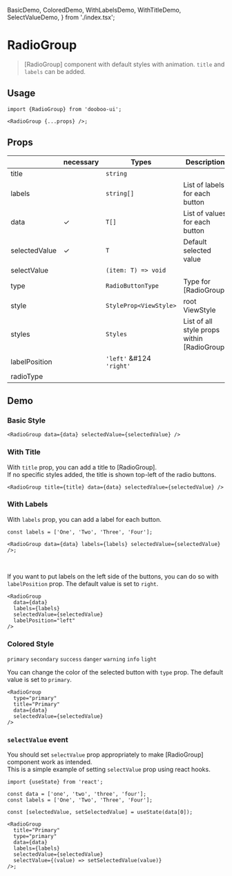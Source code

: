   BasicDemo,
  ColoredDemo,
  WithLabelsDemo,
  WithTitleDemo,
  SelectValueDemo,
} from './index.tsx';

<Meta title="Components/RadioGroup" />

# RadioGroup

> [RadioGroup] component with default styles with animation. `title` and `labels` can be added.

## Usage

```tsx
import {RadioGroup} from 'dooboo-ui';

<RadioGroup {...props} />;
```

## Props

|               | necessary | Types                    | Description                                 | Default   |
| ------------- | --------- | ------------------------ | ------------------------------------------- | --------- |
| title         |           | `string`                 |                                             |           |
| labels        |           | `string[]`               | List of labels for each button              |           |
| data          | ✓         | `T[]`                    | List of values for each button              |           |
| selectedValue | ✓         | `T`                      | Default selected value                      |           |
| selectValue   |           | `(item: T) => void`      |                                             |           |
| type          |           | `RadioButtonType`        | Type for [RadioGroup]                       | `primary` |
| style         |           | `StyleProp<ViewStyle>`   | root ViewStyle                              |           |
| styles        |           | `Styles`                 | List of all style props within [RadioGroup] |           |
| labelPosition |           | `'left'` &#124 `'right'` |                                             | `right`   |
| radioType     |           |                          |                                             |           |

## Demo

### Basic Style

```tsx
<RadioGroup data={data} selectedValue={selectedValue} />
```

<BasicDemo />

### With Title

With `title` prop, you can add a title to [RadioGroup].  
If no specific styles added, the title is shown top-left of the radio buttons.

```tsx
<RadioGroup title={title} data={data} selectedValue={selectedValue} />
```

<WithTitleDemo />

### With Labels

With `labels` prop, you can add a label for each button.

```tsx
const labels = ['One', 'Two', 'Three', 'Four'];

<RadioGroup data={data} labels={labels} selectedValue={selectedValue} />;
```

<WithLabelsDemo labelPosition="right" />
<br />

If you want to put labels on the left side of the buttons, you can do so with `labelPosition`
prop. The default value is set to `right`.

```tsx
<RadioGroup
  data={data}
  labels={labels}
  selectedValue={selectedValue}
  labelPosition="left"
/>
```

<WithLabelsDemo labelPosition="left" />

### Colored Style

`primary` `secondary` `success` `danger` `warning` `info` `light`

You can change the color of the selected button with `type` prop. The default value
is set to `primary`.

```tsx
<RadioGroup
  type="primary"
  title="Primary"
  data={data}
  selectedValue={selectedValue}
/>
```

<ColoredDemo />

### `selectValue` event

You should set `selectValue` prop appropriately to make [RadioGroup] component work as intended.  
This is a simple example of setting `selectValue` prop using react hooks.

```tsx
import {useState} from 'react';

const data = ['one', 'two', 'three', 'four'];
const labels = ['One', 'Two', 'Three', 'Four'];

const [selectedValue, setSelectedValue] = useState(data[0]);

<RadioGroup
  title="Primary"
  type="primary"
  data={data}
  labels={labels}
  selectedValue={selectedValue}
  selectValue={(value) => setSelectedValue(value)}
/>;
```

<SelectValueDemo />
